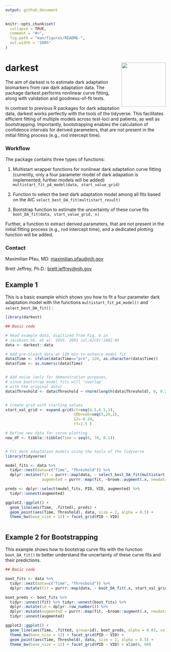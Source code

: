 ---
output: github_document
---

<!-- README.md is generated from README.Rmd. Please edit that file -->

```{r, include = FALSE}
knitr::opts_chunk$set(
  collapse = TRUE,
  comment = "#>",
  fig.path = "man/figures/README-",
  out.width = "100%"
)
```
# darkest <img src='darkest.png' align="right" height="139" />

<!-- badges: start -->
<!-- badges: end -->

The aim of darkest is to estimate dark adaptation biomarkers from raw dark adaptation data. The package darkest performs nonlinear curve fitting, along with validation and goodness-of-fit tests.

In contrast to previous R packages for dark adaptation data, darkest works perfectly with the tools of the tidyverse. This facilitates efficient fitting of multiple models across test-loci and patients, as well as bootstrapping. Importantly, bootstrapping enables the calculation of confidence intervals for derived parameters, that are not present in the initial fitting process (e.g., rod intercept time).

### Workflow

The package contains three types of functions:

1. Multistart wrapper functions for nonlinear dark adaptation curve fitting (currently, only a four parameter model of dark adapation is implemented; further models will be added) `multistart_fit_p4_model(data, start_value_grid)`

2. Function to select the best dark adaptation model among all fits based on the AIC `select_best_DA_fit(multistart_result)`

3. Bootstrap function to estimate the uncertainty of these curve fits `boot_DA_fit(data, start_value_grid, n)`

Further, a function to extract derived parameters, that are not present in the initial fitting process (e.g., rod intercept time), and a dedicated plotting function will be added. 

### Contact

Maximilian Pfau, MD: [maximilian.pfau@nih.gov](maximilian.pfau@nih.gov)

Brett Jeffrey, Ph.D.: [brett.jeffrey@nih.gov](brett.jeffrey@nih.gov)

## Example 1

This is a basic example which shows you how to fit a four parameter dark adaptation model with the functions `multistart_fit_p4_model()` and `select_best_DA_fit()` :

```{r example 1}
library(darkest)

## Basic code

# Read example data, digitized from Fig. 6 in
# Jacobson SG. et al. IOVS. 2001 Jul;42(8):1882-90
data <- darkest::data

# Add pre-bleach data at 120 min to enhance model fit
data$Time <- ifelse(data$Time=="pre", 120, as.character(data$Time))
data$Time <- as.numeric(data$Time)


# Add noise (only for demonstration purposes,
# since bootstrap model fits will 'overlap'
# with the original data)
data$Threshold <- data$Threshold + rnorm(length(data$Threshold), 0, 0.25)


# Create grid with starting values
start_val_grid <- expand.grid(ct=seq(4.5,6.5,1),
                              CRbreak=seq(5,20,2),
                              S2=-0.24,
                              tf=1.5 )

# Define new data for curve plotting
new_df <- tibble::tibble(Time = seq(0, 70, 0.1))


# Fit dark adaptation models using the tools of the tidyverse
library(tidyverse)

model_fits <- data %>%
  tidyr::nest(data=c("Time", "Threshold")) %>%
  dplyr::mutate(fit = purrr::map(data, ~ select_best_DA_fit(multistart_fit_p4_model(.x, start_val_grid))),
                augmented = purrr::map(fit, ~broom::augment(.x, newdata = new_df)) )

preds <- dplyr::select(model_fits, PID, VID, augmented) %>%
  tidyr::unnest(augmented)

ggplot2::ggplot() +
  geom_line(aes(Time, .fitted), preds) +
  geom_point(aes(Time, Threshold), data, size = 2, alpha = 0.5) +
  theme_bw(base_size = 12) + facet_grid(PID ~ VID)



```

## Example 2 for Bootstrapping

This example shows how to bootstrap curve fits with the function `boot_DA_fit()` to better understand the uncertainty of these curve fits and their predictions.

```{r example 2}

## Basic code

boot_fits <- data %>%
  tidyr::nest(data=c("Time", "Threshold")) %>%
  dplyr::mutate(fit = purrr::map(data, ~ boot_DA_fit(.x, start_val_grid, 100)))

boot_preds <- boot_fits %>%
  tidyr::unnest(fit) %>% tidyr::unnest(boot_fits) %>%
  dplyr::mutate(id = dplyr::row_number()) %>%
  dplyr::mutate(augmented = purrr::map(fit, ~broom::augment(.x, newdata = new_df)) ) %>%
  tidyr::unnest(augmented)

ggplot2::ggplot() +
  geom_line(aes(Time, .fitted, group=id), boot_preds, alpha = 0.03, color="blue") +
  theme_bw(base_size = 12) + facet_grid(PID ~ VID) +
  geom_point(aes(Time, Threshold), data, size = 2, alpha = 0.5) +
  theme_bw(base_size = 12) + facet_grid(PID ~ VID) + xlim(0, 60)
```

